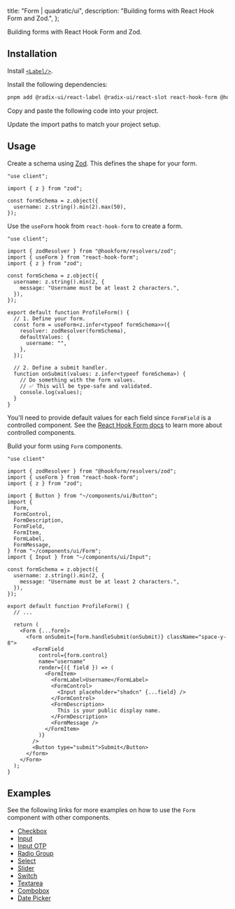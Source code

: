 
  title: "Form | quadratic/ui",
  description: "Building forms with React Hook Form and Zod.",
};

<Title>Form</Title>
<Description>Building forms with React Hook Form and Zod.</Description>
<ComponentPreview id="form" />

## Installation
<Steps>

<StepTitle>Install [`<Label/>`](/docs/components/primitives/label).</StepTitle>

<StepTitle>Install the following dependencies:</StepTitle>
<StepContent>
```bash
pnpm add @radix-ui/react-label @radix-ui/react-slot react-hook-form @hookform/resolvers zod
```
</StepContent>

<StepTitle>Copy and paste the following code into your project.</StepTitle>
<StepContent>
<FileSource id="form" />
</StepContent>

<StepTitle>Update the import paths to match your project setup.</StepTitle>

</Steps>

## Usage
<Steps>

<StepTitle>Create a schema using [Zod](https://zod.dev/). This defines the shape for your form.</StepTitle>
<StepContent>
```tsx
"use client";

import { z } from "zod";

const formSchema = z.object({
  username: z.string().min(2).max(50),
});
```
</StepContent>

<StepTitle>Use the `useForm` hook from `react-hook-form` to create a form.</StepTitle>
<StepContent>
```tsx
"use client";

import { zodResolver } from "@hookform/resolvers/zod";
import { useForm } from "react-hook-form";
import { z } from "zod";

const formSchema = z.object({
  username: z.string().min(2, {
    message: "Username must be at least 2 characters.",
  }),
});

export default function ProfileForm() {
  // 1. Define your form.
  const form = useForm<z.infer<typeof formSchema>>({
    resolver: zodResolver(formSchema),
    defaultValues: {
      username: "",
    },
  });

  // 2. Define a submit handler.
  function onSubmit(values: z.infer<typeof formSchema>) {
    // Do something with the form values.
    // ✅ This will be type-safe and validated.
    console.log(values);
  }
}
```

You'll need to provide default values for each field since `FormField` is a controlled component. See the [React Hook Form docs](https://react-hook-form.com/docs/usecontroller) to learn more about controlled components.
</StepContent>

<StepTitle>Build your form using `Form` components.</StepTitle>
```tsx
"use client"

import { zodResolver } from "@hookform/resolvers/zod";
import { useForm } from "react-hook-form";
import { z } from "zod";

import { Button } from "~/components/ui/Button";
import {
  Form,
  FormControl,
  FormDescription,
  FormField,
  FormItem,
  FormLabel,
  FormMessage,
} from "~/components/ui/Form";
import { Input } from "~/components/ui/Input";

const formSchema = z.object({
  username: z.string().min(2, {
    message: "Username must be at least 2 characters.",
  }),
});

export default function ProfileForm() {
  // ...

  return (
    <Form {...form}>
      <form onSubmit={form.handleSubmit(onSubmit)} className="space-y-8">
        <FormField
          control={form.control}
          name="username"
          render={({ field }) => (
            <FormItem>
              <FormLabel>Username</FormLabel>
              <FormControl>
                <Input placeholder="shadcn" {...field} />
              </FormControl>
              <FormDescription>
                This is your public display name.
              </FormDescription>
              <FormMessage />
            </FormItem>
          )}
        />
        <Button type="submit">Submit</Button>
      </form>
    </Form>
  );
}
```

</Steps>

## Examples

See the following links for more examples on how to use the `Form` component with other components.

- [Checkbox](/docs/components/primitives/checkbox#form)
- [Input](/docs/components/primitives/input#form)
- [Input OTP](/docs/components/primitives/input-otp#form)
- [Radio Group](/docs/components/primitives/radio-group#form)
- [Select](/docs/components/primitives/select#form)
- [Slider](/docs/components/primitives/slider#form)
- [Switch](/docs/components/primitives/switch#form)
- [Textarea](/docs/components/primitives/textarea#form)
- [Combobox](/docs/components/composites/combobox#form)
- [Date Picker](/docs/components/composites/date-picker#form)

<Footer previousLabel="Dropdown Menu" previousHref="/docs/components/patterns/dropdown-menu" nextLabel="Hover Card" nextHref="/docs/components/patterns/hover-card" />
